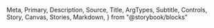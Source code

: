   Meta,
  Primary,
  Description,
  Source,
  Title,
  ArgTypes,
  Subtitle,
  Controls,
  Story,
  Canvas,
  Stories,
  Markdown,
} from "@storybook/blocks"

<Meta of={LinkButton} />

<Title />

<Description of={LinkButton} />

```tsx
import { LinkButton } from "@einride/ui"
```

## Basic

<Description of={LinkButton.Basic} />

<Canvas of={LinkButton.Basic} />

<Controls of={LinkButton.Basic} />
